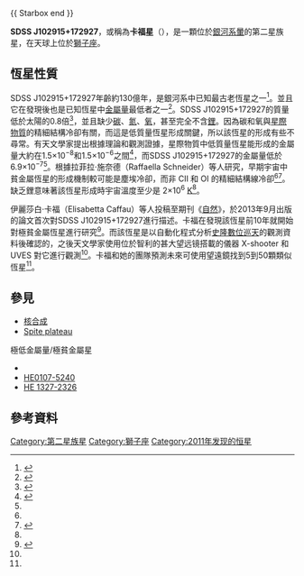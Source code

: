 {{Starbox begin
| name = SDSS J102915+172927 }}
{{Starbox image
| image=[[File:SDSS_J102915_172927.jpg|250px]]
| caption=[[甚大望远镜|甚大望远镜]]拍攝的 SDSS J102915 172927（箭頭）
}}
{{Starbox observe
| epoch = [[J2000.0|J2000.0]]
| constell = [[獅子座|獅子座]]
| ra = {{RA|10|29|15.15}}
| dec = {{DEC|17|29|28}}
| appmag_v= +16.92
}}
{{ Starbox end }}

'''SDSS J102915+172927'''，或稱為'''卡福星'''（{{lang-en|'''Caffau's star'''}}），是一顆位於[[銀河系|銀河系]][[银晕|暈]]的第二星族星，在天球上位於[[獅子座|獅子座]]。

== 恆星性質 ==
SDSS J102915+172927年齡約130億年，是銀河系中已知最古老恆星之一<ref>{{cite news |last=Lemonick |first=Michael D. |url=http://www.time.com/time/health/article/0,8599,2092027,00.html |title=Cosmic Anomaly: The Star That Shouldn't Exist |publisher=TIME |date=2011-09-06 |accessdate=2012-08-20 |archive-date=2012-08-20 |archive-url=https://web.archive.org/web/20120820085205/http://www.time.com/time/health/article/0,8599,2092027,00.html |dead-url=no }}</ref>。並且它在發現後也是已知恆星中[[金屬量|金屬量]]最低者之一<ref name="autogenerated1">{{cite web |url=http://www.eso.org/public/news/eso1132/ |title=The Star That Should Not Exist |publisher=ESO |date=2011-08-31 |accessdate=2012-08-20 |archive-date=2018-06-12 |archive-url=https://web.archive.org/web/20180612163426/https://www.eso.org/public/news/eso1132/ |dead-url=no }}</ref>。SDSS J102915+172927的質量低於太陽的0.8倍<ref name="schneider1">{{cite web |url=http://arxiv.org/abs/1203.4234 |last=Schneider |first=Raffaella |coauthors=et al. |title=The formation of the extremely primitive star SDSS J102915+172927 relies on dust |publisher=Arxiv.org |date=2012-03-19 |accessdate=2012-08-20 |archive-date=2019-02-17 |archive-url=https://web.archive.org/web/20190217185735/https://arxiv.org/abs/1203.4234 |dead-url=no }}</ref>，並且缺少[[碳|碳]]、[[氮|氮]]、[[氧|氧]]，甚至完全不含[[鋰|鋰]]。因為碳和氧與[[星際物質|星際物質]]的精細結構冷卻有關，而這是低質量恆星形成關鍵，所以該恆星的形成有些不尋常。有天文學家提出根據理論和觀測證據，星際物質中低質量恆星能形成的金屬量大約在1.5×10<sup>−8</sup>和1.5×10<sup>−6</sup>之間<ref name="caffau67">{{cite journal|last=Caffau|first=Elisabetta|coauthors=Bonifacio, Piercarlo; François, Patrick; Sbordone, Luca; Monaco, Lorenzo; Spite, Monique; Spite, François; Ludwig, Hans-G.; Cayrel, Roger; Zaggia, Simone; Hammer, François; Randich, Sofia; Molaro, Paolo; Hill, Vanessa|title=An extremely primitive star in the Galactic halo|journal=Nature|date=1 September 2011|volume=477|issue=7362|pages=67–69|doi=10.1038/nature10377|accessdate=7 September 2012|url=http://www.nature.com/nature/journal/v477/n7362/full/nature10377.html|arxiv=1203.2612|bibcode=2011Natur.477...67C|archive-date=2011-10-12|archive-url=https://web.archive.org/web/20111012134820/http://www.nature.com/nature/journal/v477/n7362/full/nature10377.html|dead-url=no}}</ref>，而SDSS J102915+172927的金屬量低於6.9×10<sup>−7</sup><ref name="caffau67"/>。根據拉菲拉·施奈德（Raffaella Schneider）等人研究，早期宇宙中貧金屬恆星的形成機制較可能是塵埃冷卻，而非 CII 和 OI 的精細結構線冷卻<ref name="schneider1"/><ref name="doyle1">{{cite web |url=http://www.astronomynow.com/news/n1109/01star/ |last=Doyle |first=Amanda |title=A forbidden star |publisher=Astronomynow.com |date=2011-09-01 |accessdate=2012-08-20 |deadurl=yes |archiveurl=https://web.archive.org/web/20121019194425/http://astronomynow.com/news/n1109/01star/ |archivedate=2012-10-19 }}</ref>。缺乏鋰意味著該恆星形成時宇宙溫度至少是 2×10<sup>6</sup> [[熱力學溫標|K]]<ref name="caffau67"/>。

伊麗莎白·卡福（Elisabetta Caffau）等人投稿至期刊《[[自然_(期刊)|自然]]》，於2013年9月出版的論文首次對SDSS J102915+172927進行描述。卡福在發現該恆星前10年就開始對極貧金屬恆星進行研究<ref>{{cite web |url=http://www.space.com/12788-impossible-star-defies-theory.html |last=Redd |first=Nola Taylor |title=Impossible Star Defies Astronomers' Theories |publisher=Space.com |date=2011-08-31 |accessdate=2012-08-20 |archive-date=2012-08-14 |archive-url=https://web.archive.org/web/20120814201752/http://www.space.com/12788-impossible-star-defies-theory.html |dead-url=no }}</ref>。而該恆星是以自動化程式分析[[史隆數位巡天|史隆數位巡天]]的觀測資料後確認的，之後天文學家使用位於智利的甚大望远镜搭載的儀器 X-shooter 和 UVES 對它進行觀測<ref name="autogenerated1"/>。卡福和她的團隊預測未來可使用望遠鏡找到5到50顆類似恆星<ref name="doyle1"/>。

==參見==
* [[核合成|核合成]]
* [[Spite_plateau|Spite plateau]]

;極低金屬量/極貧金屬星
* {{link-en|BPS CS31082-0001|Cayrel's Star}}
* [[HE0107-5240|HE0107-5240]]
* [[HE_1327-2326|HE 1327-2326]]

==參考資料==
{{reflist}}

{{Stars of Leo}}

[[Category:第二星族星|Category:第二星族星]]
[[Category:獅子座|Category:獅子座]]
[[Category:2011年发现的恒星|Category:2011年发现的恒星]]